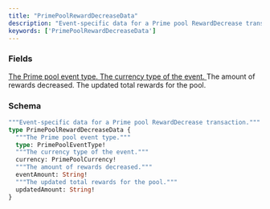 ```yaml
---
title: "PrimePoolRewardDecreaseData"
description: "Event-specific data for a Prime pool RewardDecrease transaction."
keywords: ['PrimePoolRewardDecreaseData']
---
```


### Fields

<a href="/api-reference/types/primepooleventtype">
  <ResponseField name="type" type="PrimePoolEventType!" required>
    The Prime pool event type.
  </ResponseField>
</a>

<a href="/api-reference/types/primepoolcurrency">
  <ResponseField name="currency" type="PrimePoolCurrency!" required>
    The currency type of the event.
  </ResponseField>
</a>

<ResponseField name="eventAmount" type="String!" required>
  The amount of rewards decreased.
</ResponseField>

<ResponseField name="updatedAmount" type="String!" required>
  The updated total rewards for the pool.
</ResponseField>

### Schema


```graphql 
"""Event-specific data for a Prime pool RewardDecrease transaction."""
type PrimePoolRewardDecreaseData {
  """The Prime pool event type."""
  type: PrimePoolEventType!
  """The currency type of the event."""
  currency: PrimePoolCurrency!
  """The amount of rewards decreased."""
  eventAmount: String!
  """The updated total rewards for the pool."""
  updatedAmount: String!
}
```
